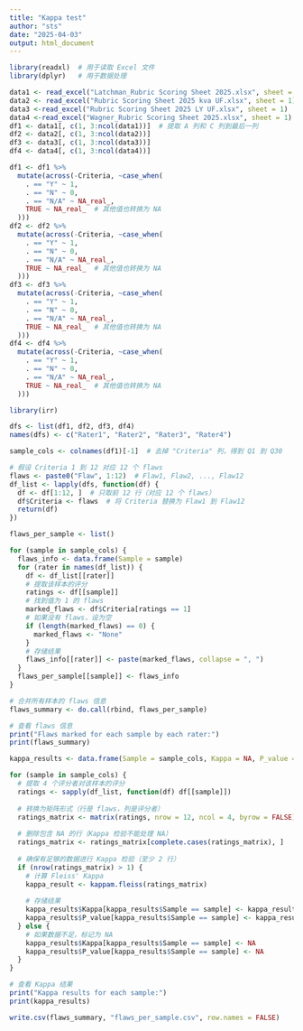 ```yaml
---
title: "Kappa test"
author: "sts"
date: "2025-04-03"
output: html_document
---
```


```r
library(readxl)  # 用于读取 Excel 文件
library(dplyr)   # 用于数据处理
```

```r
data1 <- read_excel("Latchman_Rubric Scoring Sheet 2025.xlsx", sheet = 1)
data2 <- read_excel("Rubric Scoring Sheet 2025 kva UF.xlsx", sheet = 1)
data3 <-read_excel("Rubric Scoring Sheet 2025 LY UF.xlsx", sheet = 1)
data4 <-read_excel("Wagner_Rubric Scoring Sheet 2025.xlsx", sheet = 1)
df1 <- data1[, c(1, 3:ncol(data1))]  # 提取 A 列和 C 列到最后一列
df2 <- data2[, c(1, 3:ncol(data2))]
df3 <- data3[, c(1, 3:ncol(data3))]
df4 <- data4[, c(1, 3:ncol(data4))]

```
```r
df1 <- df1 %>%
  mutate(across(-Criteria, ~case_when(
    . == "Y" ~ 1,
    . == "N" ~ 0,
    . == "N/A" ~ NA_real_,
    TRUE ~ NA_real_  # 其他值也转换为 NA
  )))
df2 <- df2 %>%
  mutate(across(-Criteria, ~case_when(
    . == "Y" ~ 1,
    . == "N" ~ 0,
    . == "N/A" ~ NA_real_,
    TRUE ~ NA_real_  # 其他值也转换为 NA
  )))
df3 <- df3 %>%
  mutate(across(-Criteria, ~case_when(
    . == "Y" ~ 1,
    . == "N" ~ 0,
    . == "N/A" ~ NA_real_,
    TRUE ~ NA_real_  # 其他值也转换为 NA
  )))
df4 <- df4 %>%
  mutate(across(-Criteria, ~case_when(
    . == "Y" ~ 1,
    . == "N" ~ 0,
    . == "N/A" ~ NA_real_,
    TRUE ~ NA_real_  # 其他值也转换为 NA
  )))

```
```r
library(irr)

```

```r
dfs <- list(df1, df2, df3, df4)
names(dfs) <- c("Rater1", "Rater2", "Rater3", "Rater4")
```


```r
sample_cols <- colnames(df1)[-1]  # 去掉 "Criteria" 列，得到 Q1 到 Q30

# 假设 Criteria 1 到 12 对应 12 个 flaws
flaws <- paste0("Flaw", 1:12)  # Flaw1, Flaw2, ..., Flaw12
df_list <- lapply(dfs, function(df) {
  df <- df[1:12, ]  # 只取前 12 行（对应 12 个 flaws）
  df$Criteria <- flaws  # 将 Criteria 替换为 Flaw1 到 Flaw12
  return(df)
})
```
```r
flaws_per_sample <- list()

for (sample in sample_cols) {
  flaws_info <- data.frame(Sample = sample)
  for (rater in names(df_list)) {
    df <- df_list[[rater]]
    # 提取该样本的评分
    ratings <- df[[sample]]
    # 找到值为 1 的 flaws
    marked_flaws <- df$Criteria[ratings == 1]
    # 如果没有 flaws，设为空
    if (length(marked_flaws) == 0) {
      marked_flaws <- "None"
    }
    # 存储结果
    flaws_info[[rater]] <- paste(marked_flaws, collapse = ", ")
  }
  flaws_per_sample[[sample]] <- flaws_info
}

```



```r
# 合并所有样本的 flaws 信息
flaws_summary <- do.call(rbind, flaws_per_sample)

# 查看 flaws 信息
print("Flaws marked for each sample by each rater:")
print(flaws_summary)
```
```r
kappa_results <- data.frame(Sample = sample_cols, Kappa = NA, P_value = NA)

for (sample in sample_cols) {
  # 提取 4 个评分者对该样本的评分
  ratings <- sapply(df_list, function(df) df[[sample]])
  
  # 转换为矩阵形式（行是 flaws，列是评分者）
  ratings_matrix <- matrix(ratings, nrow = 12, ncol = 4, byrow = FALSE)
  
  # 删除包含 NA 的行（Kappa 检验不能处理 NA）
  ratings_matrix <- ratings_matrix[complete.cases(ratings_matrix), ]
  
  # 确保有足够的数据进行 Kappa 检验（至少 2 行）
  if (nrow(ratings_matrix) > 1) {
    # 计算 Fleiss' Kappa
    kappa_result <- kappam.fleiss(ratings_matrix)
    
    # 存储结果
    kappa_results$Kappa[kappa_results$Sample == sample] <- kappa_result$value
    kappa_results$P_value[kappa_results$Sample == sample] <- kappa_result$p.value
  } else {
    # 如果数据不足，标记为 NA
    kappa_results$Kappa[kappa_results$Sample == sample] <- NA
    kappa_results$P_value[kappa_results$Sample == sample] <- NA
  }
}

# 查看 Kappa 结果
print("Kappa results for each sample:")
print(kappa_results)
```






```r
write.csv(flaws_summary, "flaws_per_sample.csv", row.names = FALSE)
```









